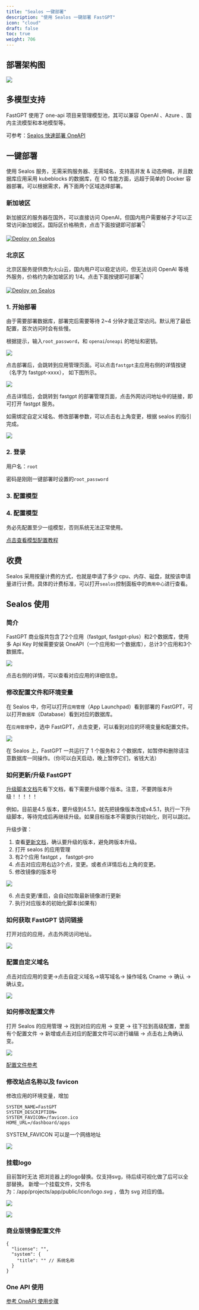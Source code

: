 ```yaml
---
title: "Sealos 一键部署"
description: "使用 Sealos 一键部署 FastGPT"
icon: "cloud"
draft: false
toc: true
weight: 706
---
```



## 部署架构图

![](/imgs/sealos-fastgpt.webp)

## 多模型支持

FastGPT 使用了 one-api 项目来管理模型池，其可以兼容 OpenAI 、Azure 、国内主流模型和本地模型等。

可参考：[Sealos 快速部署 OneAPI](/docs/development/modelconfig/one-api)


## 一键部署

使用 Sealos 服务，无需采购服务器、无需域名，支持高并发 & 动态伸缩，并且数据库应用采用 kubeblocks 的数据库，在 IO 性能方面，远超于简单的 Docker 容器部署。可以根据需求，再下面两个区域选择部署。

### 新加坡区

新加披区的服务器在国外，可以直接访问 OpenAI，但国内用户需要梯子才可以正常访问新加坡区。国际区价格稍贵，点击下面按键即可部署👇

<a href="https://template.cloud.sealos.io/deploy?templateName=fastgpt&uid=fnWRt09fZP" rel="external" target="_blank"><img src="https://cdn.jsdelivr.net/gh/labring-actions/templates@main/Deploy-on-Sealos.svg" alt="Deploy on Sealos"/></a>

### 北京区

北京区服务提供商为火山云，国内用户可以稳定访问，但无法访问 OpenAI 等境外服务，价格约为新加坡区的 1/4。点击下面按键即可部署👇

<a href="https://bja.sealos.run/?openapp=system-template%3FtemplateName%3Dfastgpt&uid=fnWRt09fZP" rel="external" target="_blank"><img src="https://raw.githubusercontent.com/labring-actions/templates/main/Deploy-on-Sealos.svg" alt="Deploy on Sealos"/></a>

### 1. 开始部署

由于需要部署数据库，部署完后需要等待 2~4 分钟才能正常访问。默认用了最低配置，首次访问时会有些慢。

根据提示，输入`root_password`，和 `openai`/`oneapi` 的地址和密钥。

![](/imgs/sealos1.png)

点击部署后，会跳转到应用管理页面。可以点击`fastgpt`主应用右侧的详情按键（名字为 fastgpt-xxxx）， 如下图所示。

![](/imgs/sealos-deploy1.jpg)

点击详情后，会跳转到 fastgpt 的部署管理页面，点击外网访问地址中的链接，即可打开 fastgpt 服务。

如需绑定自定义域名、修改部署参数，可以点击右上角变更，根据 sealos 的指引完成。

![](/imgs/sealos2.png)

### 2. 登录

用户名：`root`

密码是刚刚一键部署时设置的`root_password`

### 3. 配置模型

### 4. 配置模型

务必先配置至少一组模型，否则系统无法正常使用。

[点击查看模型配置教程](/docs/development/modelConfig/intro/)

## 收费

Sealos 采用按量计费的方式，也就是申请了多少 cpu、内存、磁盘，就按该申请量进行计费。具体的计费标准，可以打开`sealos`控制面板中的`费用中心`进行查看。

## Sealos 使用

### 简介

FastGPT 商业版共包含了2个应用（fastgpt, fastgpt-plus）和2个数据库，使用多 Api Key 时候需要安装 OneAPI（一个应用和一个数据库），总计3个应用和3个数据库。

![](/imgs/onSealos1.png)

点击右侧的详情，可以查看对应应用的详细信息。

### 修改配置文件和环境变量

在 Sealos 中，你可以打开`应用管理`（App Launchpad）看到部署的 FastGPT，可以打开`数据库`（Database）看到对应的数据库。

在`应用管理`中，选中 FastGPT，点击变更，可以看到对应的环境变量和配置文件。

![](/imgs/fastgptonsealos1.png)

<Alert icon="🤖" context="success">
在 Sealos 上，FastGPT 一共运行了 1 个服务和 2 个数据库，如暂停和删除请注意数据库一同操作。（你可以白天启动，晚上暂停它们，省钱大法）
</Alert>

### 如何更新/升级 FastGPT

[升级脚本文档](https://doc.tryfastgpt.ai/docs/development/upgrading/)先看下文档，看下需要升级哪个版本。注意，不要跨版本升级！！！！！

例如，目前是4.5 版本，要升级到4.5.1，就先把镜像版本改成v4.5.1，执行一下升级脚本，等待完成后再继续升级。如果目标版本不需要执行初始化，则可以跳过。

升级步骤：

1. 查看[更新文档](/docs/development/upgrading/intro/)，确认要升级的版本，避免跨版本升级。
2. 打开 sealos 的应用管理
3. 有2个应用 fastgpt ， fastgpt-pro
4. 点击对应应用右边3个点，变更。或者点详情后右上角的变更。
5. 修改镜像的版本号

![](/imgs/onsealos2.png)

6. 点击变更/重启，会自动拉取最新镜像进行更新
7. 执行对应版本的初始化脚本(如果有)

### 如何获取 FastGPT 访问链接

打开对应的应用，点击外网访问地址。

![](/imgs/onsealos3.png)

### 配置自定义域名

点击对应应用的变更->点击自定义域名->填写域名-> 操作域名 Cname -> 确认 -> 确认变。

![](/imgs/onsealos4.png)

### 如何修改配置文件

打开 Sealos 的应用管理 -> 找到对应的应用 -> 变更 -> 往下拉到高级配置，里面有个配置文件 -> 新增或点击对应的配置文件可以进行编辑 -> 点击右上角确认变。

![](/imgs/onsealos5.png)

[配置文件参考](https://doc.tryfastgpt.ai/docs/development/configuration/)

### 修改站点名称以及 favicon
修改应用的环境变量，增加

```
SYSTEM_NAME=FastGPT
SYSTEM_DESCRIPTION=
SYSTEM_FAVICON=/favicon.ico
HOME_URL=/dashboard/apps
```

SYSTEM_FAVICON 可以是一个网络地址

![](/imgs/onsealos6.png)

### 挂载logo
目前暂时无法 把浏览器上的logo替换。仅支持svg，待后续可视化做了后可以全部替换。
新增一个挂载文件，文件名为：/app/projects/app/public/icon/logo.svg ，值为 svg 对应的值。

![](/imgs/onsealos7.png)

![](/imgs/onsealos8.png)

### 商业版镜像配置文件

```
{
  "license": "",
  "system": {
    "title": "" // 系统名称
  }
}
```

### One API 使用

[参考 OneAPI 使用步骤](/docs/development/modelconfig/one-api/)